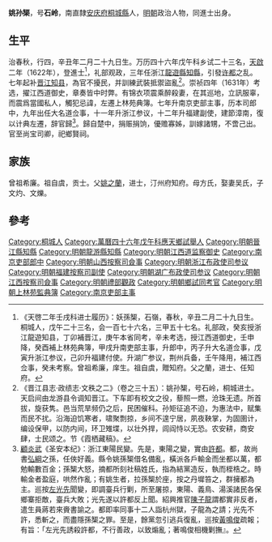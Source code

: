 '''姚孙榘'''，号'''石岭'''，南直隸[[安庆府|安庆府]][[桐城縣|桐城縣]]人，[[明朝|明朝]]政治人物，同進士出身。

== 生平 ==
治春秋，行四，辛丑年二月二十九日生。万历四十六年戊午科乡试二十三名，[[天启_(明朝)|天啟]]二年（1622年），登進士<ref>《天啓二年壬戌科进士履历》：妖孫榘，石嶺，春秋，辛丑二月二十九日生。桐城人，戊午二十三名，会一百七十六名，三甲五十七名。礼部政，癸亥授浙江龍遊知县，丁卯補晋江，庚午本省同考，辛未考选，授江西道御史，壬申降，癸酉補上林苑典簿，甲戌升南吏部主事，升郎中，丙子升大名道佥事，戊寅升浙江参议，己卯升福建付使。升湖广参议，荆州兵备，壬午降用，補江西佥事，癸未考察。曾祖希廉，庠生。祖自虞，贈知府。父之蘭，进士、任知府。</ref>，礼部观政，三年任浙江[[龍遊縣|龍遊縣]][[知縣|知縣]]，引發[[许都|许都]]之乱。七年起补[[晋江|晋江]][[知县|知县]]，為官不擾民，并訓練武裝抵禦盜亂<ref>《晋江县志·政绩志·文秩之二》（卷之三十五）：姚孙榘，号石岭，桐城进士。天启间由龙游县令调知晋江。下车即有校文之役，藜照一燃，沧珠无遗。所首拔，旋获隽。邑当荒旱频仍之后，民困催科。孙矩征追不迫，为惠法中，赋集而民不扰。沿海迫饥寒者，啸聚剽掠，乡间不遑宁居，夙夜鞅掌，为固圉计，编设保甲，以防内间，环卫雉堞，以壮外捍，闾阎恃以无恐。农安耕，商安肆，士民颂之。节《霞栖藏稿》。</ref>。崇祯四年（1631年）考选，擢江西道御史，章奏皆中时弊。有锦衣项震乘醉殺妻，在其巡地，立訊服辜，而震爲當國私人，觸犯忌諱，左遷上林苑典簿。七年升南京吏部主事，历本司郎中，九年出任大名道佥事，十一年升浙江参议，十二年升福建副使，建節漳南，復以计典左遷，辞官歸<ref>[[顧炎武|顧炎武]]《圣安本纪》：浙江東陽民變。先是，東陽之變，實由[[許都|許都]]。都，故尚書[[许弘纲|弘綱]]之孫，任俠好義。縣令姚孫榘借名備亂，橫派各戶輸金而坐都以萬，都勉輸數百金；孫榘大怒，摘都所刻社稿姓氏，指為結黨造反，執而桎梏之。時輸金者盈庭，哄然作亂；有姚生者，拉孫榘於座，按之丹墀笞之，群擁都為主。巡按[[左光先_(桐城)|左光先]]聞變，即調臺兵行剿，所至屠掠，東陽、義鳥、湯溪諸民各保鄉寨拒敵，臺兵大敗；光先遂以許都反上聞。紹興推官[[陳子龍|陳子龍]]謂都實非反者，遣生員蔣若來賫書諭之。都即率同事十二人詣杭州獄，子龍為之請；光先不許，悉斬之，而盡隱孫榘之罪。至是，餘黨忽引逃兵復亂，巡按[[黃鳴俊|黃鳴俊]]疏報；有旨：「左光先誘殺許都，不行善政，以致煽亂；著鳴俊相機剿撫』。</ref>。歸自楚中，捐赈捐饷，優赡寡姊，訓嫁諸甥，不啻己出。官至尚宝司卿，祀鄉賢祠。

== 家族 ==
曾祖希廉。祖自虞，贡士。父[[姚之蘭|姚之蘭]]，进士，汀州府知府。母方氏，娶妻吴氏，子文灼、文爍。

==參考==
{{reflist}}

{{start box}}
{{s-off}}
{{s-before|[[张鲁得|张鲁得]]<br>}}
{{s-title|明朝晋江县知县|1527年-1631年}}
{{s-after|[[戈簡|戈簡]]<br>}}
{{end box}}

{{天啓二年壬戌科殿試金榜}}

{{Authority control}}

{{DEFAULTSORT:Yao姚}}
[[Category:桐城人|Category:桐城人]]
[[Category:萬曆四十六年戊午科應天鄉試舉人|Category:萬曆四十六年戊午科應天鄉試舉人]]
[[Category:明朝晉江縣知縣|Category:明朝晉江縣知縣]]
[[Category:明朝龍游縣知縣|Category:明朝龍游縣知縣]]
[[Category:明朝江西道监察御史|Category:明朝江西道监察御史]]
[[Category:南京吏部郎中|Category:南京吏部郎中]]
[[Category:明朝山西按察司僉事|Category:明朝山西按察司僉事]]
[[Category:明朝浙江布政使司参议|Category:明朝浙江布政使司参议]]
[[Category:明朝福建按察司副使|Category:明朝福建按察司副使]]
[[Category:明朝湖广布政使司参议|Category:明朝湖广布政使司参议]]
[[Category:明朝江西按察司僉事|Category:明朝江西按察司僉事]]
[[Category:明朝禮部觀政|Category:明朝禮部觀政]]
[[Category:明朝鄉試同考官|Category:明朝鄉試同考官]]
[[Category:明朝上林苑監典簿|Category:明朝上林苑監典簿]]
[[Category:南京吏部主事|Category:南京吏部主事]]